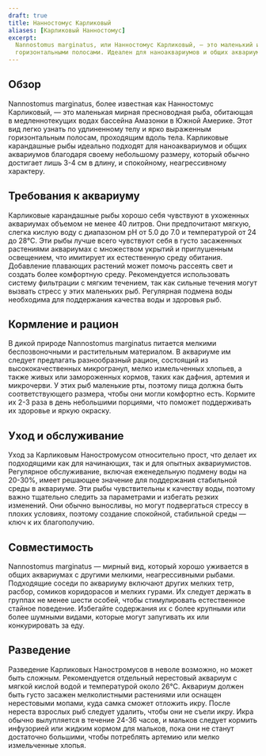 ```yaml
---
draft: true
title: Нанностомус Карликовый
aliases: [Карликовый Нанностомус]
excerpt:
  Nannostomus marginatus, или Нанностомус Карликовый, — это маленький и мирный вид, известный своими характерными
  горизонтальными полосами. Идеален для наноаквариумов и общих аквариумов.
---
```


## Обзор

Nannostomus marginatus, более известная как Нанностомус Карликовый, — это маленькая мирная пресноводная рыба, обитающая
в медленнотекущих водах бассейна Амазонки в Южной Америке. Этот вид легко узнать по удлиненному телу и ярко выраженным
горизонтальным полосам, проходящим вдоль тела. Карликовые карандашные рыбы идеально подходят для наноаквариумов и общих
аквариумов благодаря своему небольшому размеру, который обычно достигает лишь 3-4 см в длину, и спокойному,
неагрессивному характеру.

## Требования к аквариуму

Карликовые карандашные рыбы хорошо себя чувствуют в ухоженных аквариумах объемом не менее 40 литров. Они предпочитают
мягкую, слегка кислую воду с диапазоном pH от 5.0 до 7.0 и температурой от 24 до 28°C. Эти рыбы лучше всего чувствуют
себя в густо засаженных растениями аквариумах с множеством укрытий и приглушенным освещением, что имитирует их
естественную среду обитания. Добавление плавающих растений может помочь рассеять свет и создать более комфортную среду.
Рекомендуется использовать систему фильтрации с мягким течением, так как сильные течения могут вызвать стресс у этих
маленьких рыб. Регулярная подмена воды необходима для поддержания качества воды и здоровья рыб.

## Кормление и рацион

В дикой природе Nannostomus marginatus питается мелкими беспозвоночными и растительным материалом. В аквариуме им
следует предлагать разнообразный рацион, состоящий из высококачественных микрогранул, мелко измельченных хлопьев, а
также живых или замороженных кормов, таких как дафния, артемия и микрочерви. У этих рыб маленькие рты, поэтому пища
должна быть соответствующего размера, чтобы они могли комфортно есть. Кормите их 2-3 раза в день небольшими порциями,
что поможет поддерживать их здоровье и яркую окраску.

## Уход и обслуживание

Уход за Карликовым Наностромусом относительно прост, что делает их подходящими как для начинающих, так и для опытных
аквариумистов. Регулярное обслуживание, включая еженедельную подмену воды на 20-30%, имеет решающее значение для
поддержания стабильной среды в аквариуме. Эти рыбы чувствительны к качеству воды, поэтому важно тщательно следить за
параметрами и избегать резких изменений. Они обычно выносливы, но могут подвергаться стрессу в плохих условиях, поэтому
создание спокойной, стабильной среды — ключ к их благополучию.

## Совместимость

Nannostomus marginatus — мирный вид, который хорошо уживается в общих аквариумах с другими мелкими, неагрессивными
рыбами. Подходящие соседи по аквариуму включают других мелких тетр, расбор, сомиков коридорасов и мелких гурами. Их
следует держать в группах не менее шести особей, чтобы стимулировать естественное стайное поведение. Избегайте
содержания их с более крупными или более шумными видами, которые могут запугивать их или конкурировать за еду.

## Разведение

Разведение Карликовых Наностромусов в неволе возможно, но может быть сложным. Рекомендуется отдельный нерестовый
аквариум с мягкой кислой водой и температурой около 26°C. Аквариум должен быть густо засажен мелколистными растениями
или оснащен нерестовыми мопами, куда самка сможет отложить икру. После нереста взрослых рыб следует удалить, чтобы они
не съели икру. Икра обычно вылупляется в течение 24-36 часов, и мальков следует кормить инфузорией или жидким кормом для
мальков, пока они не станут достаточно большими, чтобы потреблять артемию или мелко измельченные хлопья.
